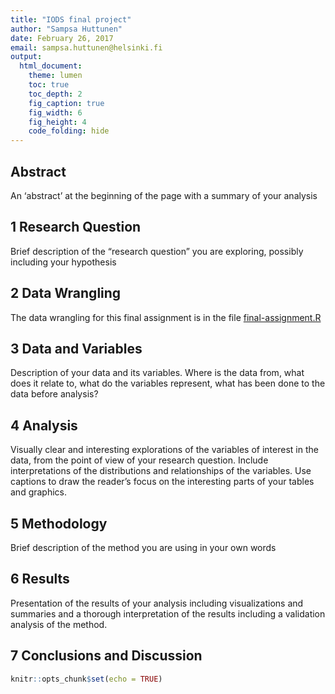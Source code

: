 ```yaml
---
title: "IODS final project"
author: "Sampsa Huttunen"
date: February 26, 2017
email: sampsa.huttunen@helsinki.fi
output:
  html_document:
    theme: lumen
    toc: true
    toc_depth: 2
    fig_caption: true
    fig_width: 6
    fig_height: 4
    code_folding: hide
---
```


## Abstract

An 'abstract' at the beginning of the page with a summary of your analysis  

## 1 Research Question

Brief description of the "research question" you are exploring, possibly including your hypothesis  

## 2 Data Wrangling

The data wrangling for this final assignment is in the file  [final-assignment.R](https://github.com/huttusam/IODS-final/blob/master/final-assignment.R)  

## 3 Data and Variables

Description of your data and its variables. Where is the data from, what does it relate to, what do the variables represent, what has been done to the data before analysis?

## 4 Analysis

Visually clear and interesting explorations of the variables of interest in the data, from the point of view of your research question. Include interpretations of the distributions and relationships of the variables. Use captions to draw the reader's focus on the interesting parts of your tables and graphics.  

## 5 Methodology

Brief description of the method you are using in your own words  

## 6 Results

Presentation of the results of your analysis including visualizations and summaries and a thorough interpretation of the results including a validation analysis of the method.

## 7 Conclusions and Discussion



```r
knitr::opts_chunk$set(echo = TRUE)
```


